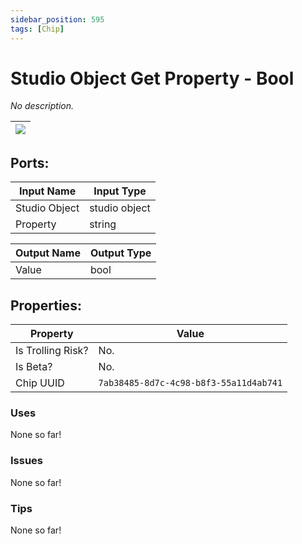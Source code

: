 ```yaml
---
sidebar_position: 595
tags: [Chip]
---
```


# Studio Object Get Property - Bool


*No description.*

| ![](https://images-ext-2.discordapp.net/external/MPmIaQzlEPmgGWlgi-WxBBXt0Bjv_zWPkg1y1f_sy3s/https/www.recroomcircuits.com/image/circuit/absolute-value?width=206&height=108) |
|-----|

## Ports:

| Input Name | Input Type |
|-----------|-----------|
| Studio Object | studio object |
| Property | string |

| Output Name | Output Type |
|-----------|-----------|
| Value | bool |

## Properties:

| Property  | Value |
|-------------------|-----------|
| Is Trolling Risk? | No. |
| Is Beta? | No. |
| Chip UUID | `7ab38485-8d7c-4c98-b8f3-55a11d4ab741` |

### Uses
None so far!

### Issues
None so far!

### Tips
None so far!

